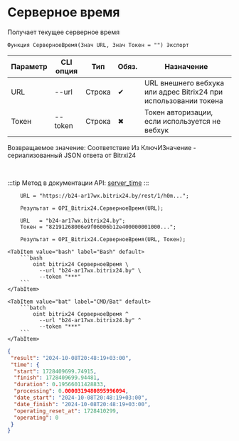 ﻿---
sidebar_position: 4
---


# Серверное время
 Получает текущее серверное время



`Функция СерверноеВремя(Знач URL, Знач Токен = "") Экспорт`

  | Параметр | CLI опция | Тип | Обяз. | Назначение |
  |-|-|-|-|-|
  | URL | --url | Строка | &#x2714; | URL внешнего вебхука или адрес Bitrix24 при использовании токена |
  | Токен | --token | Строка | &#x2716; | Токен авторизации, если используется не вебхук |

  
  Возвращаемое значение:   Соответствие Из КлючИЗначение - сериализованный JSON ответа от Bitrxi24

<br/>

:::tip
Метод в документации API: [server_time](https://dev.1c-bitrix.ru/rest_help/general/server_time.php)
:::
<br/>



```bsl title="Пример использования для 1С:Предприятие/OneScript"
    URL = "https://b24-ar17wx.bitrix24.by/rest/1/h0m...";

    Результат = OPI_Bitrix24.СерверноеВремя(URL);

    URL   = "b24-ar17wx.bitrix24.by";
    Токен = "82191268006e9f06006b12e400000001000...";

    Результат = OPI_Bitrix24.СерверноеВремя(URL, Токен);
```
    

 <Tabs>
  
    <TabItem value="bash" label="Bash" default>
        ```bash
            oint bitrix24 СерверноеВремя \
              --url "b24-ar17wx.bitrix24.by" \
              --token "***"
        ```
    </TabItem>
  
    <TabItem value="bat" label="CMD/Bat" default>
        ```batch
            oint bitrix24 СерверноеВремя ^
              --url "b24-ar17wx.bitrix24.by" ^
              --token "***"
        ```
    </TabItem>
</Tabs>


```json title="Результат"
{
 "result": "2024-10-08T20:48:19+03:00",
 "time": {
  "start": 1728409699.74915,
  "finish": 1728409699.94481,
  "duration": 0.19566011428833,
  "processing": 0.0000319480895996094,
  "date_start": "2024-10-08T20:48:19+03:00",
  "date_finish": "2024-10-08T20:48:19+03:00",
  "operating_reset_at": 1728410299,
  "operating": 0
 }
}
```
